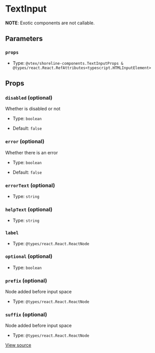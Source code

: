 # TextInput

**NOTE**: Exotic components are not callable.

## Parameters

### `props`

- Type: `@vtex/shoreline-components.TextInputProps & @types/react.React.RefAttributes<typescript.HTMLInputElement>`

## Props

### `disabled` (optional)

Whether is disabled or not

- Type: `boolean`

- Default: `false`

### `error` (optional)

Whether there is an error

- Type: `boolean`

- Default: `false`

### `errorText` (optional)

- Type: `string`

### `helpText` (optional)

- Type: `string`

### `label`

- Type: `@types/react.React.ReactNode`

### `optional` (optional)

- Type: `boolean`

### `prefix` (optional)

Node added before input space

- Type: `@types/react.React.ReactNode`

### `suffix` (optional)

Node added before input space

- Type: `@types/react.React.ReactNode`

[View source](https://github.com/vtex/shoreline/blob/4b310ee4d/packages/components/src/text-input/text-input.tsx#L7)
